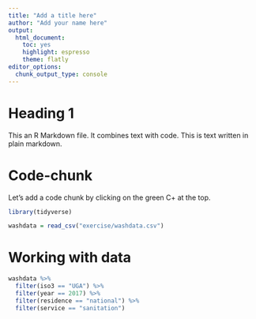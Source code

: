 ```yaml
---
title: "Add a title here"
author: "Add your name here"
output: 
  html_document: 
    toc: yes
    highlight: espresso
    theme: flatly
editor_options: 
  chunk_output_type: console
---
```


# Heading 1

This an R Markdown file. It combines text with code. This is text written in plain markdown.

# Code-chunk

Let's add a code chunk by clicking on the green C+ at the top.

```r

library(tidyverse)

```

```r

washdata = read_csv("exercise/washdata.csv")

```

# Working with data

```r

washdata %>% 
  filter(iso3 == "UGA") %>% 
  filter(year == 2017) %>% 
  filter(residence == "national") %>% 
  filter(service == "sanitation")

```

